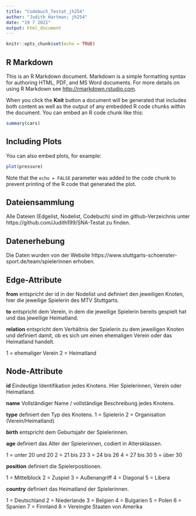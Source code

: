 ---
title: "Codebuch_Testat_jh254"
author: "Judith Hartman; jh254"
date: "19 7 2021"
output: html_document
---

```{r setup, include=FALSE}
knitr::opts_chunk$set(echo = TRUE)
```

## R Markdown

This is an R Markdown document. Markdown is a simple formatting syntax for authoring HTML, PDF, and MS Word documents. For more details on using R Markdown see <http://rmarkdown.rstudio.com>.

When you click the **Knit** button a document will be generated that includes both content as well as the output of any embedded R code chunks within the document. You can embed an R code chunk like this:

```{r cars}
summary(cars)
```

## Including Plots

You can also embed plots, for example:

```{r pressure, echo=FALSE}
plot(pressure)
```

Note that the `echo = FALSE` parameter was added to the code chunk to prevent printing of the R code that generated the plot.



## Dateiensammlung

Alle Dateien (Edgelist, Nodelist, Codebuch) sind im github-Verzeichnis unter https://github.com/Judith199/SNA-Testat zu finden.

## Datenerhebung

Die Daten wurden von der Website https://www.stuttgarts-schoenster-sport.de/team/spielerinnen erhoben.


## Edge-Attribute

**from**
entspricht der id in der Nodelist und definiert den jeweiligen Knoten, hier die jeweilige Spielerin des MTV Stuttgarts.

**to**
entspricht dem Verein, in dem die jeweilige Spielerin bereits gespielt hat und das jeweilige Heimatland.

**relation**
entspricht dem Verhältnis der Spielerin zu dem jeweiligen Knoten und definiert damit, ob es sich um einen ehemaligen Verein oder das Heimatland handelt.

1 = ehemaliger Verein
2 = Heimatland

## Node-Attribute

**id**
Eindeutige Identifikation jedes Knotens. Hier Spielerinnen, Verein oder Heimatland.

**name**
Vollständiger Name / vollständige Beschreibung jedes Knotens.

**type**
definiert den Typ des Knotens.
1 = Spielerin
2 = Organisation (Verein/Heimatland)

**birth**
entspricht dem Geburtsjahr der Spielerinnen.

**age**
definiert das Alter der Spielerinnen, codiert in Altersklassen.

1 = unter 20 und 20
2 = 21 bis 23
3 = 24 bis 26 
4 = 27 bis 30 
5 = über 30 

**position**
definiert die Spielerpositionen.

1 = Mittelblock
2 = Zuspiel
3 = Außenangriff 
4 = Diagonal 
5 = Libera 

**country**
definiert das Heimatland der Spielerinnen.

1 = Deutschland
2 = Niederlande
3 = Belgien
4 = Bulgarien
5 = Polen
6 = Spanien
7 = Finnland
8 = Vereingte Staaten von Amerika
